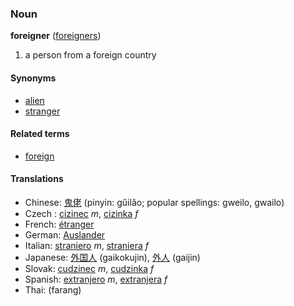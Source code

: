 === Noun ===
'''foreigner''' ([[foreigners]])

# a person from a foreign country

====Synonyms====
*[[alien]]
*[[stranger]]

====Related terms====
*[[foreign]]

==== Translations ====
*Chinese: [[鬼佬]] (pinyin: gǔilǎo; popular spellings: gweilo, gwailo)
*Czech : [[cizinec]] ''m'', [[cizinka]] ''f''
*French: [[étranger]]
*German: [[Auslander]]
*Italian: [[straniero]] ''m'', [[straniera]] ''f''
*Japanese: [[外国人]] (gaikokujin), [[外人]] (gaijin)
*Slovak: [[cudzinec]] ''m'', [[cudzinka]] ''f''
*Spanish: [[extranjero]] ''m'', [[extranjera]] ''f''
*Thai: (farang)